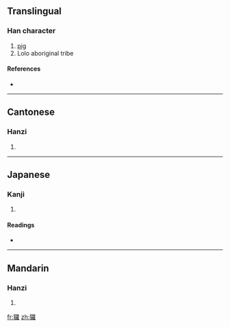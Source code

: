 {{also|猡}}
==Translingual==

===Han character===
{{Han char|rn=94|rad=犬|as=19|sn=22|four=4621<sub>4</sub>|canj=大竹田中土 (KHWLG)}}

# [[pig]]
# Lolo aboriginal tribe

====References====
* {{Han ref|kx=0721.231|dkj=20803|dj=1133.200|hdz=21378.170|uh=7380|ud=29568|bh=C57A|bd=50554}}

----

==Cantonese==

===Hanzi===
{{yue-hanzi|jyut=|y=lo4|sim=猡}}

# {{defn|Cantonese|sort=犬19}}

----

==Japanese==

===Kanji===
{{ja-kanji|grade=|rs=犬19}}

# {{defn|Japanese|sort=犬19}}

====Readings====
* {{ja-readings|on=[[ら]] (ra)|kun=}}

----

==Mandarin==

===Hanzi===
{{cmn-hanzi|sim=猡|pin=[[luó]] ([[luo2]])|wg=lo<sup>2</sup>}}

# {{defn|Mandarin|sort=犬19}}

[[fr:玀]]
[[zh:玀]]